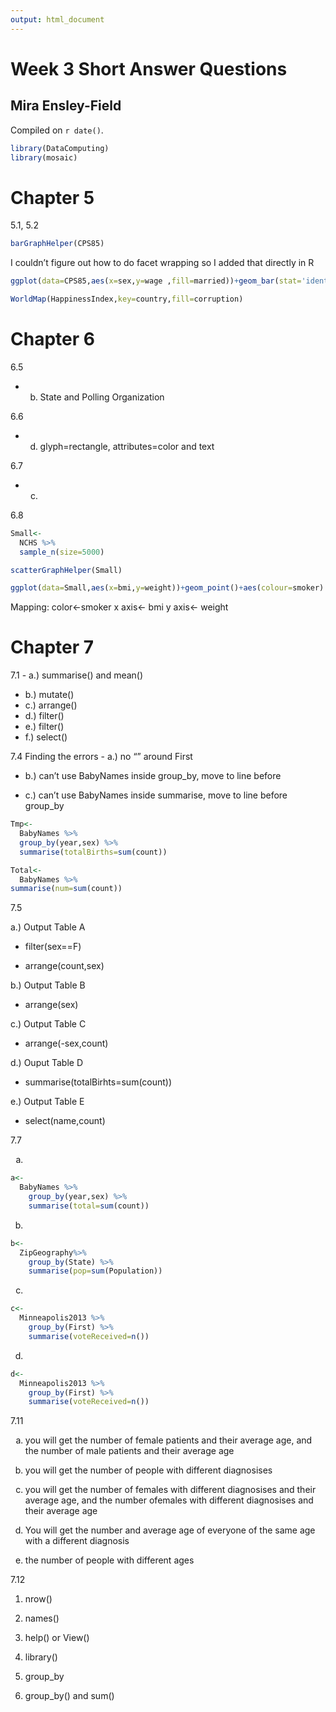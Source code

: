 ```yaml
---
output: html_document
---
```

# Week 3 Short Answer Questions

## Mira Ensley-Field

<!-- leave this material as is -->
Compiled on `r date()`.

```r
library(DataComputing)
library(mosaic)
```
<!-- put your content after this line -->

# Chapter 5

5.1, 5.2

```r
barGraphHelper(CPS85)

```


I couldn't figure out how to do facet wrapping so I added that directly in R
```r
ggplot(data=CPS85,aes(x=sex,y=wage ,fill=married))+geom_bar(stat='identity',position='dodge', width=.9) + facet_wrap(~race)

```


```r
WorldMap(HappinessIndex,key=country,fill=corruption)
```

# Chapter 6

6.5

- b. State and Polling Organization

6.6

- d. glyph=rectangle, attributes=color and text

6.7

- c.

6.8


```r
Small<-
  NCHS %>%
  sample_n(size=5000)
```

```r
scatterGraphHelper(Small)
```

```r
ggplot(data=Small,aes(x=bmi,y=weight))+geom_point()+aes(colour=smoker) 
```
Mapping:
color<-smoker
x axis<- bmi
y axis<- weight


# Chapter 7
7.1
- a.) summarise() and mean()

- b.) mutate()
- c.) arrange()
- d.) filter()
- e.) filter()
- f.) select()


7.4 Finding the errors
- a.)  no "" around First

- b.) can't use BabyNames inside group_by, move to line before

- c.) can't use BabyNames inside summarise, move to line before group_by

```r
Tmp<-
  BabyNames %>%
  group_by(year,sex) %>%
  summarise(totalBirths=sum(count))

```

```r
Total<-
  BabyNames %>%
summarise(num=sum(count))
```

7.5

a.) Output Table A

- filter(sex==F)

- arrange(count,sex)
   
b.) Output Table B

- arrange(sex)

c.) Output Table C

- arrange(-sex,count)

d.) Ouput Table D

- summarise(totalBirhts=sum(count))

e.) Output Table E

- select(name,count)

    
7.7

a.
```r
a<-
  BabyNames %>%
    group_by(year,sex) %>%
    summarise(total=sum(count))

```

b.
```r
b<-
  ZipGeography%>%
    group_by(State) %>%
    summarise(pop=sum(Population))

```

c.
```r
c<-
  Minneapolis2013 %>%
    group_by(First) %>%
    summarise(voteReceived=n())

```

d.
```r
d<-
  Minneapolis2013 %>%
    group_by(First) %>%
    summarise(voteReceived=n())

```

7.11

a. you will get the number of female patients and their average age, and the number of male patients and their average age

b. you will get the number of people with different diagnosises

c.  you will get the number of females with different diagnosises  and their average age, and the number ofemales with different diagnosises  and their average age

d. You will get the number and average age of everyone of the same age with a different diagnosis 

e. the number of people with different ages


7.12

1. nrow()

2. names()

3. help() or View()

4. library()

5. group_by

6. group_by() and  sum()